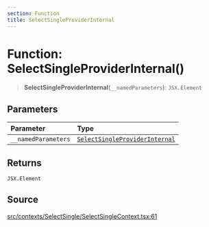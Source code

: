 ```yaml
---
section: Function
title: SelectSingleProviderInternal
---
```


# Function: SelectSingleProviderInternal()

> **SelectSingleProviderInternal**(`__namedParameters`): `JSX.Element`

## Parameters

| Parameter | Type |
| :------ | :------ |
| `__namedParameters` | [`SelectSingleProviderInternal`](/api/latest/functions/SelectSingleProviderInternal.mdx) |

## Returns

`JSX.Element`

## Source

[src/contexts/SelectSingle/SelectSingleContext.tsx:61](https://github.com/gpbl/react-day-picker/blob/a8bfa5451/src/contexts/SelectSingle/SelectSingleContext.tsx#L61)
